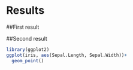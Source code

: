 # Results

##First result


##Second result


```r
library(ggplot2)
ggplot(iris, aes(Sepal.Length, Sepal.Width))+
  geom_point()
```

